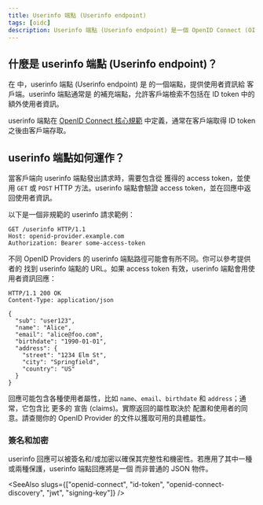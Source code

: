 ```yaml
---
title: Userinfo 端點 (Userinfo endpoint)
tags: [oidc]
description: Userinfo 端點 (Userinfo endpoint) 是一個 OpenID Connect (OIDC) 端點，提供使用者資訊給客戶端。它是 ID token 的補充端點，允許客戶端檢索額外的使用者資訊。
---
```


## 什麼是 userinfo 端點 (Userinfo endpoint)？

在 <Ref slug="openid-connect" /> 中，userinfo 端點 (Userinfo endpoint) 是 <Ref slug="openid-connect" headingId="openid-provider-op" /> 的一個端點，提供使用者資訊給 <Ref slug="client">客戶端</Ref>。userinfo 端點通常是 <Ref slug="id-token" /> 的補充端點，允許客戶端檢索不包括在 ID token 中的額外使用者資訊。

userinfo 端點在 [OpenID Connect 核心規範](https://openid.net/specs/openid-connect-core-1_0.html#UserInfo) 中定義，通常在客戶端取得 ID token 之後由客戶端存取。

## userinfo 端點如何運作？

當客戶端向 userinfo 端點發出請求時，需要包含從 <Ref slug="token-request" /> 獲得的 access token，並使用 `GET` 或 `POST` HTTP 方法。userinfo 端點會驗證 access token，並在回應中返回使用者資訊。

以下是一個非規範的 userinfo 請求範例：

```http
GET /userinfo HTTP/1.1
Host: openid-provider.example.com
Authorization: Bearer some-access-token
```

不同 OpenID Providers 的 userinfo 端點路徑可能會有所不同。你可以參考提供者的 <Ref slug="openid-connect-discovery" /> 找到 userinfo 端點的 URL。如果 access token 有效，userinfo 端點會用使用者資訊回應：

```http
HTTP/1.1 200 OK
Content-Type: application/json

{
  "sub": "user123",
  "name": "Alice",
  "email": "alice@foo.com",
  "birthdate": "1990-01-01",
  "address": {
    "street": "1234 Elm St",
    "city": "Springfield",
    "country": "US"
  }
}
```

回應可能包含各種使用者屬性，比如 `name`、`email`、`birthdate` 和 `address`；通常，它包含比 <Ref slug="id-token" /> 更多的 <Ref slug="claim">宣告 (claims)</Ref>。實際返回的屬性取決於 <Ref slug="openid-connect" headingId="openid-provider-op" /> 配置和使用者的同意。請查閱你的 OpenID Provider 的文件以獲取可用的具體屬性。

### 簽名和加密

userinfo 回應可以被簽名和/或加密以確保其完整性和機密性。若應用了其中一種或兩種保護，userinfo 端點回應將是一個 <Ref slug="jwt" /> 而非普通的 JSON 物件。

<SeeAlso slugs={["openid-connect", "id-token", "openid-connect-discovery", "jwt", "signing-key"]} />
